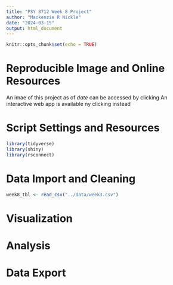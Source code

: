 ```yaml
---
title: "PSY 8712 Week 8 Project"
author: "Mackenzie R Nickle"
date: "2024-03-15"
output: html_document
---
```


```r
knitr::opts_chunk$set(echo = TRUE)
```

# **Reproducible Image and Online Resources**
An imae of this project as of *date* can be accessed by clicking <INSERT IMAGE LINK>
An interactive web app is available ny clicking <INSERT SHINY APP> instead

# **Script Settings and Resources**
```r
library(tidyverse)
library(shiny)
library(rsconnect)
```

# **Data Import and Cleaning**
```r
week8_tbl <- read_csv("../data/week3.csv")
```

# **Visualization**

# **Analysis**

# **Data Export**